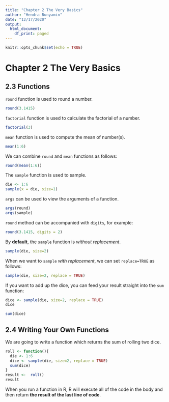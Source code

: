 ```yaml
---
title: "Chapter 2 The Very Basics"
author: "Hendra Bunyamin"
date: "12/17/2020"
output:
  html_document:
    df_print: paged
---
```


```r
knitr::opts_chunk$set(echo = TRUE)
```
# Chapter 2 The Very Basics

## 2.3 Functions
`round` function is used to round a number.
```r
round(3.1415)
```
`factorial` function is used to calculate the factorial of a number.
```r
factorial(3)
```
`mean` function is used to compute the mean of number(s).
```r
mean(1:6)
```
We can combine `round` and `mean` functions as follows:
```r
round(mean(1:6))
```
The `sample` function is used to sample.
```r
die <- 1:6
sample(x = die, size=1)
```
`args` can be used to view the arguments of a function.
```r
args(round)
args(sample)
```
`round` method can be accompanied with `digits`, for example:
```r
round(3.1415, digits = 2)
```
By **default**, the `sample` function is _without replacement_.
```r
sample(die, size=2)
```
When we want to `sample` _with replacement_, we can set `replace=TRUE` as follows:
```r
sample(die, size=2, replace = TRUE)
```
If you want to add up the dice, you can feed your result straight into the `sum` function:
```r
dice <- sample(die, size=2, replace = TRUE)
dice

sum(dice)
```

## 2.4 Writing Your Own Functions
We are going to write a function which returns the sum of rolling two dice.
```r
roll <- function(){
  die <- 1:6
  dice <- sample(die, size=2, replace = TRUE)
  sum(dice)
}
result <-  roll()
result
```
When you run a function in R, R will execute all of the code in the body and then return **the result of the last line of code**.
